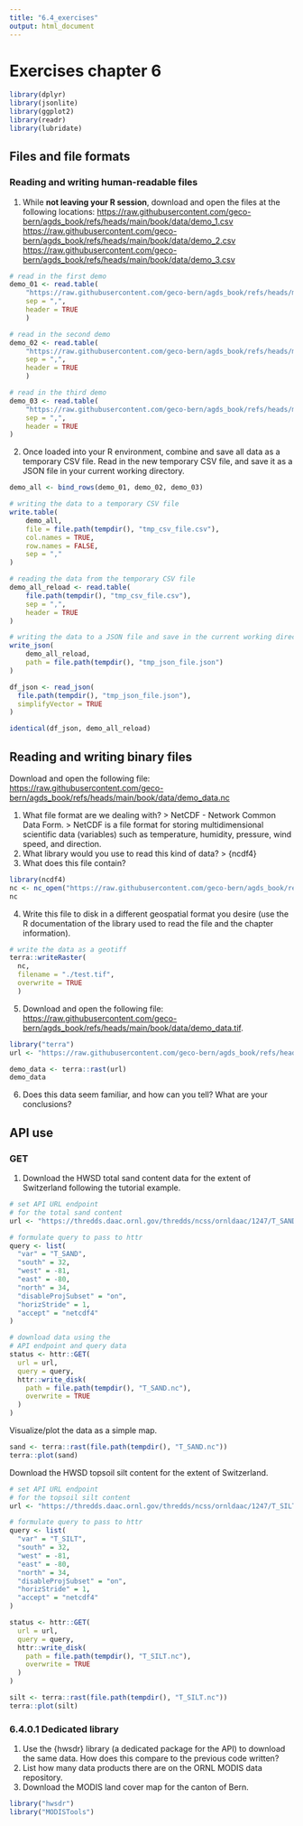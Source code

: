 ```yaml
---
title: "6.4_exercises"
output: html_document
---
```


# Exercises chapter 6
```r
library(dplyr)
library(jsonlite)
library(ggplot2)
library(readr)
library(lubridate)
```

## Files and file formats 

### Reading and writing human-readable files

1.  While **not leaving your R session**, download and open the files at the following locations: <https://raw.githubusercontent.com/geco-bern/agds_book/refs/heads/main/book/data/demo_1.csv> <https://raw.githubusercontent.com/geco-bern/agds_book/refs/heads/main/book/data/demo_2.csv> <https://raw.githubusercontent.com/geco-bern/agds_book/refs/heads/main/book/data/demo_3.csv>

```r

# read in the first demo
demo_01 <- read.table(
    "https://raw.githubusercontent.com/geco-bern/agds_book/refs/heads/main/book/data/demo_1.csv",
    sep = ",",
    header = TRUE
    )

# read in the second demo
demo_02 <- read.table(
    "https://raw.githubusercontent.com/geco-bern/agds_book/refs/heads/main/book/data/demo_2.csv",
    sep = ",",
    header = TRUE
    )

# read in the third demo
demo_03 <- read.table(
    "https://raw.githubusercontent.com/geco-bern/agds_book/refs/heads/main/book/data/demo_3.csv",
    sep = ",",
    header = TRUE
)
```

2.  Once loaded into your R environment, combine and save all data as a temporary CSV file. Read in the new temporary CSV file, and save it as a JSON file in your current working directory.

```r
demo_all <- bind_rows(demo_01, demo_02, demo_03)

# writing the data to a temporary CSV file
write.table(
    demo_all, 
    file = file.path(tempdir(), "tmp_csv_file.csv"),
    col.names = TRUE,
    row.names = FALSE,
    sep = ","
)

# reading the data from the temporary CSV file
demo_all_reload <- read.table(
    file.path(tempdir(), "tmp_csv_file.csv"),
    sep = ",",
    header = TRUE
)

# writing the data to a JSON file and save in the current working directory
write_json(
    demo_all_reload,
    path = file.path(tempdir(), "tmp_json_file.json")
)  

df_json <- read_json(
  file.path(tempdir(), "tmp_json_file.json"),
  simplifyVector = TRUE
)

identical(df_json, demo_all_reload)
```

## Reading and writing binary files

Download and open the following file: <https://raw.githubusercontent.com/geco-bern/agds_book/refs/heads/main/book/data/demo_data.nc>

1.  What file format are we dealing with? \> NetCDF - Network Common Data Form. \> NetCDF is a file format for storing multidimensional scientific data (variables) such as temperature, humidity, pressure, wind speed, and direction.\
2.  What library would you use to read this kind of data? \> {ncdf4}
3.  What does this file contain?

```r
library(ncdf4)
nc <- nc_open("https://raw.githubusercontent.com/geco-bern/agds_book/refs/heads/main/book/data/demo_data.nc")
nc
```

4.  Write this file to disk in a different geospatial format you desire (use the R documentation of the library used to read the file and the chapter information).

```r
# write the data as a geotiff
terra::writeRaster(
  nc,
  filename = "./test.tif",
  overwrite = TRUE
  ) 
```

5.  Download and open the following file: <https://raw.githubusercontent.com/geco-bern/agds_book/refs/heads/main/book/data/demo_data.tif>.

```r
library("terra")
url <- "https://raw.githubusercontent.com/geco-bern/agds_book/refs/heads/main/book/data/demo_data.tif"

demo_data <- terra::rast(url)
demo_data
```

6.  Does this data seem familiar, and how can you tell? What are your conclusions?

## API use

### GET

1.  Download the HWSD total sand content data for the extent of Switzerland following the tutorial example.

```r
# set API URL endpoint
# for the total sand content
url <- "https://thredds.daac.ornl.gov/thredds/ncss/ornldaac/1247/T_SAND.nc4"

# formulate query to pass to httr
query <- list(
  "var" = "T_SAND",
  "south" = 32,
  "west" = -81,
  "east" = -80,
  "north" = 34,
  "disableProjSubset" = "on",
  "horizStride" = 1,
  "accept" = "netcdf4"
)

# download data using the
# API endpoint and query data
status <- httr::GET(
  url = url,
  query = query,
  httr::write_disk(
    path = file.path(tempdir(), "T_SAND.nc"),
    overwrite = TRUE
  )
)

```

Visualize/plot the data as a simple map.

```r
sand <- terra::rast(file.path(tempdir(), "T_SAND.nc"))
terra::plot(sand)
```

Download the HWSD topsoil silt content for the extent of Switzerland.

```r
# set API URL endpoint
# for the topsoil silt content
url <- "https://thredds.daac.ornl.gov/thredds/ncss/ornldaac/1247/T_SILT.nc4"

# formulate query to pass to httr
query <- list(
  "var" = "T_SILT",
  "south" = 32,
  "west" = -81,
  "east" = -80,
  "north" = 34,
  "disableProjSubset" = "on",
  "horizStride" = 1,
  "accept" = "netcdf4"      
)

status <- httr::GET(
  url = url,
  query = query,
  httr::write_disk(
    path = file.path(tempdir(), "T_SILT.nc"),
    overwrite = TRUE
  )
)

silt <- terra::rast(file.path(tempdir(), "T_SILT.nc"))
terra::plot(silt)
```

### 6.4.0.1 Dedicated library

1.  Use the {hwsdr} library (a dedicated package for the API) to download the same data. How does this compare to the previous code written?
2.  List how many data products there are on the ORNL MODIS data repository.
3.  Download the MODIS land cover map for the canton of Bern.

```r
library("hwsdr")
library("MODISTools")

```
